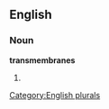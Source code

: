 ==English==

===Noun===
'''transmembranes'''

# {{plural of|[[transmembrane]]}}

[[Category:English plurals]]